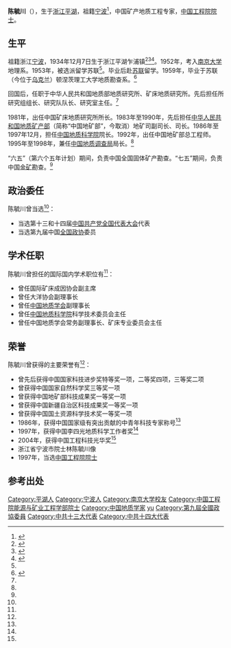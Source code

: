 '''陈毓川'''（{{bd|1934年|}}），生于[[浙江|浙江]][[平湖|平湖]]，祖籍[[宁波|宁波]]<ref name="陈毓川自述">{{cite web |url=http://www.nlic.net.cn/new_2/mainselect.asp?name=%B3%C2%D8%B9%B4%A8&id=1896&xuebu= |title=触摸大地的心灵----陈毓川院士 自述 |accessdate=2013年12月22日 |language=zh-hans |archive-date=2013年12月24日 |archive-url=https://web.archive.org/web/20131224090115/http://www.nlic.net.cn/new_2/mainselect.asp?name=%B3%C2%D8%B9%B4%A8&id=1896&xuebu= |dead-url=yes }}</ref>，中国矿产地质工程专家，[[中国工程院|中国工程院]][[院士|院士]]。

==生平==
祖籍浙江[[宁波|宁波]]，1934年12月7日生于浙江平湖乍浦镇<ref name="陈毓川生平">{{cite web |url=http://202.107.212.146/homepage/page05-02-01.php?id=1038366451&theme=44&uptheme=true |title=陈毓川 |publisher=宁波文化网 |accessdate=2013年12月22日 |language=zh-hans |archive-date=2013年12月24日 |archive-url=https://web.archive.org/web/20131224110158/http://202.107.212.146/homepage/page05-02-01.php?id=1038366451&theme=44&uptheme=true |dead-url=no }}</ref><ref name="陈毓川访问">{{cite web |url=http://www.nlic.net.cn/new_2/mainselect.asp?name=%B3%C2%D8%B9%B4%A8&id=309&xuebu= |title=坚韧不拔 勇攀科学高峰——访中国工程院院士陈毓川 |accessdate=2013年12月22日 |language=zh-hans |archive-date=2013年12月24日 |archive-url=https://web.archive.org/web/20131224105012/http://www.nlic.net.cn/new_2/mainselect.asp?name=%B3%C2%D8%B9%B4%A8&id=309&xuebu= |dead-url=yes }}</ref><ref name="陈毓川科技网">{{cite web|url=http://old.stdaily.com/special/content/2009-06/17/content_72660.htm|title=陈毓川：揭开大山神秘面纱|publisher=中国科技网|author=来源：[[科技日报|科技日报]]|date=2009年6月17日|accessdate=2013年12月22日|language=zh-hans|deadurl=yes|archiveurl=https://web.archive.org/web/20131224111703/http://old.stdaily.com/special/content/2009-06/17/content_72660.htm|archivedate=2013年12月24日}}</ref>。1952年，考入[[南京大学|南京大学]]地理系。1953年，被选派留学苏联<ref name="陈毓川科技网"/>。毕业后赴[[苏联|苏联]]留学。1959年，毕业于苏联（今位于[[乌克兰|乌克兰]]）顿涅茨理工大学地质勘查系。<ref name="陈毓川地矿所">{{cite web|url=http://imr.cags.ac.cn/introduction/academician/7.htm|title=陈毓川|publisher=[[中国地质科学院|中国地质科学院]]矿产资源研究所|accessdate=2013年12月22日|language=zh-hans|deadurl=yes|archiveurl=https://web.archive.org/web/20131224083217/http://imr.cags.ac.cn/introduction/academician/7.htm|archivedate=2013年12月24日}}</ref>

回国后，任职于中华人民共和国地质部地质研究所、矿床地质研究所。先后担任所研究组组长、研究队队长、研究室主任。<ref name="陈毓川地矿所"/>

1981年，出任中国矿床地质研究所所长。1983年至1990年，先后担任[[中华人民共和国地质矿产部|中华人民共和国地质矿产部]]（简称“中国地矿部”，今取消）地矿司副司长、司长。1986年至1997年12月，担任[[中国地质科学院|中国地质科学院]]院长。1992年，出任中国地矿部总工程师。1995年至1998年，兼任[[中国地质调查局|中国地质调查局]]局长。<ref name="陈毓川地矿所"/>

“六五”（第六个五年计划）期间，负责中国全国固体矿产勘查。“七五”期间，负责中国[[金矿|金矿]]勘查。<ref name="陈毓川科技网"/>

==政治委任==
陈毓川曾当选<ref name="陈毓川地矿所"/>：
* 当选第十三和十四届[[中国共产党全国代表大会|中国共产党全国代表大会]]代表
* 当选第九届中国[[全国政协|全国政协]]委员

==学术任职==
陈毓川曾担任的国际国内学术职位有<ref name="陈毓川地矿所"/>：
* 曾任国际矿床成因协会副主席
* 曾任大洋协会副理事长
* 曾任[[中国地质学会|中国地质学会]]副理事长
* 曾任[[中国地质科学院|中国地质科学院]]科学技术委员会主任
* 曾任中国地质学会常务副理事长、矿床专业委员会主任

==荣誉==
陈毓川曾获得的主要荣誉有<ref name="陈毓川地矿所"/>：
* 曾先后获得中国国家科技进步奖特等奖一项，二等奖四项，三等奖二项
* 曾获得中国国家自然科学奖三等奖一项
* 曾获得中国地矿部科技成果奖一等奖一项
* 曾获得中国新疆自治区科技成果奖一等奖一项
* 曾获得中国国土资源科学技术奖一等奖一项
* 1986年，获得中国国家级有突出贡献的中青年科技专家称号<ref name="陈毓川科技网"/>
* 1997年，获得中国李四光地质科学工作者奖<ref name="陈毓川科技网"/>
* 2004年，获得中国工程科技光华奖<ref name="陈毓川科技网"/>
* 浙江省宁波市院士林陈毓川像
* 1997年，当选[[中国工程院|中国工程院]][[院士|院士]]

==参考出处==
{{reflist|2}}

{{中国工程院能源与矿业工程学部院士}}

{{Authority control}}
{{DEFAULTSORT:chen yuchuan}}
[[Category:平湖人|Category:平湖人]]
[[Category:宁波人|Category:宁波人]]
[[Category:南京大学校友|Category:南京大学校友]]
[[Category:中国工程院能源与矿业工程学部院士|Category:中国工程院能源与矿业工程学部院士]]
[[Category:中国地质学家|Category:中国地质学家]]
[[Category:陈姓|yu]]
[[Category:第九屆全國政協委員|Category:第九屆全國政協委員]]
[[Category:中共十三大代表|Category:中共十三大代表]]
[[Category:中共十四大代表|Category:中共十四大代表]]